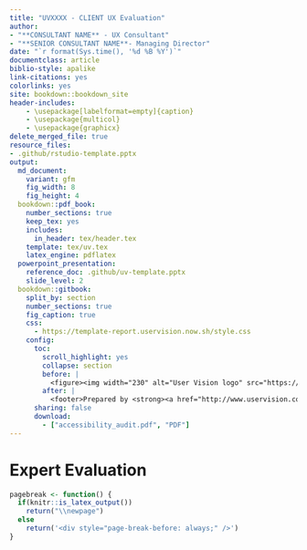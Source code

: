 ```yaml
--- 
title: "UVXXXX - CLIENT UX Evaluation"
author:
- "**CONSULTANT NAME** - UX Consultant"
- "**SENIOR CONSULTANT NAME**- Managing Director"
date: "`r format(Sys.time(), '%d %B %Y')`"
documentclass: article
biblio-style: apalike
link-citations: yes
colorlinks: yes
site: bookdown::bookdown_site
header-includes:
    - \usepackage[labelformat=empty]{caption}
    - \usepackage{multicol}
    - \usepackage{graphicx}
delete_merged_file: true
resource_files:
- .github/rstudio-template.pptx
output: 
  md_document:
    variant: gfm
    fig_width: 8
    fig_height: 4
  bookdown::pdf_book:
    number_sections: true
    keep_tex: yes
    includes:
      in_header: tex/header.tex
    template: tex/uv.tex
    latex_engine: pdflatex
  powerpoint_presentation:
    reference_doc: .github/uv-template.pptx
    slide_level: 2
  bookdown::gitbook:
    split_by: section
    number_sections: true
    fig_caption: true
    css: 
      - https://template-report.uservision.now.sh/style.css
    config:
      toc:
        scroll_highlight: yes
        collapse: section
        before: |
          <figure><img width="230" alt="User Vision logo" src="https://user-images.githubusercontent.com/912733/66764939-baf14f00-eea2-11e9-8428-4b9a07334b9c.png"></figure>
        after: |
          <footer>Prepared by <strong><a href="http://www.uservision.co.uk" target="blank">User Vision</a></strong> for CLIENT NAME</footer>
      sharing: false
      download: 
        - ["accessibility_audit.pdf", "PDF"]
---
```

# Expert Evaluation {-}
```r
pagebreak <- function() {
  if(knitr::is_latex_output())
    return("\\newpage")
  else
    return('<div style="page-break-before: always;" />')
}
```